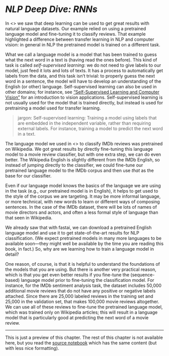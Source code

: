 # *NLP Deep Dive: RNNs*  {#sec-nlp}

In <<chapter_intro>> we saw that deep learning can be used to get great results with natural language datasets. Our example relied on using a pretrained language model and fine-tuning it to classify reviews. That example highlighted a difference between transfer learning in NLP and computer vision: in general in NLP the pretrained model is trained on a different task.

What we call a language model is a model that has been trained to guess what the next word in a text is (having read the ones before). This kind of task is called *self-supervised learning*: we do not need to give labels to our model, just feed it lots and lots of texts. It has a process to automatically get labels from the data, and this task isn't trivial: to properly guess the next word in a sentence, the model will have to develop an understanding of the English (or other) language. Self-supervised learning can also be used in other domains; for instance, see ["Self-Supervised Learning and Computer Vision"](https://www.fast.ai/2020/01/13/self_supervised/) for an introduction to vision applications. Self-supervised learning is not usually used for the model that is trained directly, but instead is used for pretraining a model used for transfer learning.

> jargon: Self-supervised learning: Training a model using labels that are embedded in the independent variable, rather than requiring external labels. For instance, training a model to predict the next word in a text.

The language model we used in <<chapter_intro>> to classify IMDb reviews was pretrained on Wikipedia. We got great results by directly fine-tuning this language model to a movie review classifier, but with one extra step, we can do even better. The Wikipedia English is slightly different from the IMDb English, so instead of jumping directly to the classifier, we could fine-tune our pretrained language model to the IMDb corpus and then use *that* as the base for our classifier.

Even if our language model knows the basics of the language we are using in the task (e.g., our pretrained model is in English), it helps to get used to the style of the corpus we are targeting. It may be more informal language, or more technical, with new words to learn or different ways of composing sentences. In the case of the IMDb dataset, there will be lots of names of movie directors and actors, and often a less formal style of language than that seen in Wikipedia.

We already saw that with fastai, we can download a pretrained English language model and use it to get state-of-the-art results for NLP classification. (We expect pretrained models in many more languages to be available soon—they might well be available by the time you are reading this book, in fact.) So, why are we learning how to train a language model in detail?

One reason, of course, is that it is helpful to understand the foundations of the models that you are using. But there is another very practical reason, which is that you get even better results if you fine-tune the (sequence-based) language model prior to fine-tuning the classification model. For instance, for the IMDb sentiment analysis task, the dataset includes 50,000 additional movie reviews that do not have any positive or negative labels attached. Since there are 25,000 labeled reviews in the training set and 25,000 in the validation set, that makes 100,000 movie reviews altogether. We can use all of these reviews to fine-tune the pretrained language model, which was trained only on Wikipedia articles; this will result in a language model that is particularly good at predicting the next word of a movie review.

---

This is just a preview of this chapter. The rest of this chapter is not available here, but you read the [source notebook](https://github.com/fastai/fastbook/) which has the same content (but with less nice formatting).

